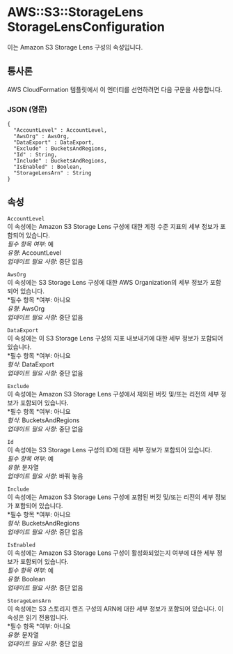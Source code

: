 # AWS::S3::StorageLens StorageLensConfiguration

이는 Amazon S3 Storage Lens 구성의 속성입니다.

## 통사론

AWS CloudFormation 템플릿에서 이 엔터티를 선언하려면 다음 구문을 사용합니다.

### JSON (영문)

```
{
  "AccountLevel" : AccountLevel,
  "AwsOrg" : AwsOrg,
  "DataExport" : DataExport,
  "Exclude" : BucketsAndRegions,
  "Id" : String,
  "Include" : BucketsAndRegions,
  "IsEnabled" : Boolean,
  "StorageLensArn" : String
}
```

## 속성

`AccountLevel`  
이 속성에는 Amazon S3 Storage Lens 구성에 대한 계정 수준 지표의 세부 정보가 포함되어 있습니다.  
_필수 항목 여부_: 예  
_유형_: AccountLevel  
_업데이트 필요 사항_: 중단 없음

`AwsOrg`  
이 속성에는 S3 Storage Lens 구성에 대한 AWS Organization의 세부 정보가 포함되어 있습니다.  
*필수 항목 *여부: 아니요  
_유형_: AwsOrg  
_업데이트 필요 사항_: 중단 없음

`DataExport`  
이 속성에는 이 S3 Storage Lens 구성의 지표 내보내기에 대한 세부 정보가 포함되어 있습니다.  
*필수 항목 *여부: 아니요  
_형식_: DataExport  
_업데이트 필요 사항_: 중단 없음

`Exclude`  
이 속성에는 Amazon S3 Storage Lens 구성에서 제외된 버킷 및/또는 리전의 세부 정보가 포함되어 있습니다.  
*필수 항목 *여부: 아니요  
_형식_: BucketsAndRegions  
_업데이트 필요 사항_: 중단 없음

`Id`  
이 속성에는 S3 Storage Lens 구성의 ID에 대한 세부 정보가 포함되어 있습니다.  
_필수 항목 여부_: 예  
_유형_: 문자열  
_업데이트 필요 사항_: 바꿔 놓음

`Include`  
이 속성에는 Amazon S3 Storage Lens 구성에 포함된 버킷 및/또는 리전의 세부 정보가 포함되어 있습니다.  
*필수 항목 *여부: 아니요  
_형식_: BucketsAndRegions  
_업데이트 필요 사항_: 중단 없음

`IsEnabled`  
이 속성에는 Amazon S3 Storage Lens 구성이 활성화되었는지 여부에 대한 세부 정보가 포함되어 있습니다.  
_필수 항목 여부_: 예  
_유형_: Boolean  
_업데이트 필요 사항_: 중단 없음

`StorageLensArn`  
이 속성에는 S3 스토리지 렌즈 구성의 ARN에 대한 세부 정보가 포함되어 있습니다. 이 속성은 읽기 전용입니다.  
*필수 항목 *여부: 아니요  
_유형_: 문자열  
_업데이트 필요 사항_: 중단 없음

